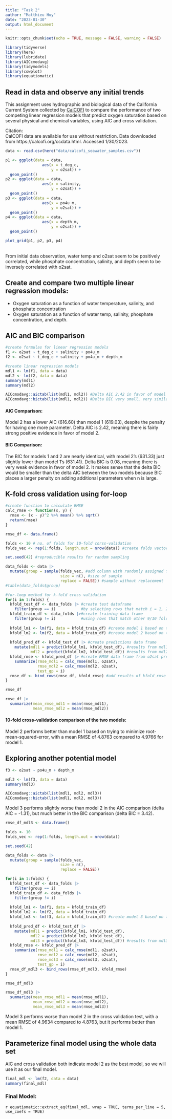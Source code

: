 ```yaml
---
title: "Task 2"
author: "Matthieu Huy"
date: "2023-01-30"
output: html_document
---
```


```r
knitr::opts_chunk$set(echo = TRUE, message = FALSE, warning = FALSE)

library(tidyverse)
library(here)
library(lubridate)
library(AICcmodavg)
library(tidymodels)
library(cowplot)
library(equatiomatic)
```

## Read in data and observe any initial trends

This assignment uses hydrographic and biological data of the California Current System collected by [CalCOFI](https://calcofi.org/ccdata.html) to compare the performance of two competing linear regression models that predict oxygen saturation based on several physical and chemical variables, using AIC and cross validation.

Citation:\
CalCOFI data are available for use without restriction. Data downloaded from https://calcofi.org/ccdata.html.  Accessed 1/30/2023.

```r
data <- read.csv(here("data/calcofi_seawater_samples.csv"))

p1 <- ggplot(data = data,
                aes(x = t_deg_c,
                    y = o2sat)) +
  geom_point()
p2 <- ggplot(data = data,
                aes(x = salinity,
                    y = o2sat)) +
  geom_point()
p3 <- ggplot(data = data,
                aes(x = po4u_m,
                    y = o2sat)) +
  geom_point()
p4 <- ggplot(data = data,
                aes(x = depth_m,
                    y = o2sat)) +
  geom_point()

plot_grid(p1, p2, p3, p4)
```
\
From initial data observation, water temp and o2sat seem to be positively correlated, while phosphate concentration, salinity, and depth seem to be inversely correlated with o2sat.\

## Create and compare two multiple linear regression models:\
- Oxygen saturation as a function of water temperature, salinity, and phosphate concentration\
- Oxygen saturation as a function of water temp, salinity, phosphate concentration, and depth.\

## AIC and BIC comparison

```r
#create formulas for linear regression models
f1 <- o2sat ~ t_deg_c + salinity + po4u_m 
f2 <- o2sat ~ t_deg_c + salinity + po4u_m + depth_m

#create linear regression models
mdl1 <- lm(f1, data = data)
mdl2 <- lm(f2, data = data)
summary(mdl1)
summary(mdl2)

AICcmodavg::aictab(list(mdl1, mdl2)) #Delta AIC 2.42 in favor of model 2
AICcmodavg::bictab(list(mdl1, mdl2)) #Delta BIC very small, very similar
```
#### AIC Comparison:\

Model 2 has a lower AIC (616.60) than model 1 (619.03), despite the penalty for having one more parameter. Delta AIC is 2.42, meaning there is fairly strong positive evidence in favor of model 2.

#### BIC Comparison:\

The BIC for models 1 and 2 are nearly identical, with model 2's (631.33) just slightly lower than model 1's (631.41). Delta BIC is 0.08, meaning there is very weak evidence in favor of model 2. It makes sense that the delta BIC would be smaller than the delta AIC between the two models because BIC places a larger penalty on adding additional parameters when n is large. 

## K-fold cross validation using for-loop

```r
#create function to calculate RMSE
calc_rmse <- function(x, y) {
  rmse <- (x - y)^2 %>% mean() %>% sqrt()
  return(rmse)
}

rmse_df <- data.frame()
```

```r
folds <- 10 # no. of folds for 10-fold corss-validation
folds_vec <- rep(1:folds, length.out = nrow(data)) #create folds vector

set.seed(42) #reproducible results for random sampling

data_folds <- data |>
  mutate(group = sample(folds_vec, #add column with randomly assigned fold numbers
                        size = n(), #size of sample 
                        replace = FALSE)) #sample without replacement
#table(data_folds$group)

#for-loop method for k-fold cross validation
for(i in 1:folds) {
  kfold_test_df <- data_folds |> #create test dataframe
    filter(group == i)           #by selecting rows that match i = 1, 2, 3... or 10
  kfold_train_df <- data_folds |>#create training data frame
    filter(group != i)           #using rows that match other 9/10 folds
  
  kfold_lm1 <- lm(f1, data = kfold_train_df) #create model 1 based on training df
  kfold_lm2 <- lm(f2, data = kfold_train_df) #create model 2 based on training df
  
  kfold_pred_df <- kfold_test_df |> #create predictions data frame
    mutate(mdl1 = predict(kfold_lm1, kfold_test_df), #results from mdl1 predicting on test df
           mdl2 = predict(kfold_lm2, kfold_test_df)) #results from mdl2 predicting on test df
  kfold_rmse <- kfold_pred_df |> #create RMSE data frame from o2sat predictions 
    summarize(rmse_mdl1 = calc_rmse(mdl1, o2sat),
              rmse_mdl2 = calc_rmse(mdl2, o2sat),
              test_gp = i)
  rmse_df <- bind_rows(rmse_df, kfold_rmse) #add results of kfold_rmse to empty rmse df
}

rmse_df 

rmse_df |>
  summarize(mean_rmse_mdl1 = mean(rmse_mdl1),
            mean_rmse_mdl2 = mean(rmse_mdl2))

```

#### 10-fold cross-validation comparison of the two models:\

Model 2 performs better than model 1 based on trying to minimize root-mean-squared-error, with a mean RMSE of 4.8763 compared to 4.9766 for model 1.

## Exploring another potential model

```r
f3 <- o2sat ~ po4u_m + depth_m

mdl3 <- lm(f3, data = data)
summary(mdl3)

AICcmodavg::aictab(list(mdl1, mdl2, mdl3)) 
AICcmodavg::bictab(list(mdl1, mdl2, mdl3)) 
```

Model 3 performs slightly worse than model 2 in the AIC comparison (delta AIC = -1.31), but much better in the BIC comparison (delta BIC = 3.42).

```r

rmse_df_mdl3 <- data.frame()

folds <- 10 
folds_vec <- rep(1:folds, length.out = nrow(data)) 

set.seed(42) 

data_folds <- data |>
  mutate(group = sample(folds_vec, 
                        size = n(), 
                        replace = FALSE)) 

for(i in 1:folds) {
  kfold_test_df <- data_folds |>
    filter(group == i)           
  kfold_train_df <- data_folds |>
    filter(group != i)           
  
  kfold_lm1 <- lm(f1, data = kfold_train_df) 
  kfold_lm2 <- lm(f2, data = kfold_train_df) 
  kfold_lm3 <- lm(f3, data = kfold_train_df) #create model 3 based on training df
  
  kfold_pred_df <- kfold_test_df |>
    mutate(mdl1 = predict(kfold_lm1, kfold_test_df), 
           mdl2 = predict(kfold_lm2, kfold_test_df),
           mdl3 = predict(kfold_lm3, kfold_test_df)) #results from mdl3 predicting on test df
  kfold_rmse <- kfold_pred_df |> 
    summarize(rmse_mdl1 = calc_rmse(mdl1, o2sat),
              rmse_mdl2 = calc_rmse(mdl2, o2sat),
              rmse_mdl3 = calc_rmse(mdl3, o2sat),
              test_gp = i)
  rmse_df_mdl3 <- bind_rows(rmse_df_mdl3, kfold_rmse)
}

rmse_df_mdl3 

rmse_df_mdl3 |>
  summarize(mean_rmse_mdl1 = mean(rmse_mdl1),
            mean_rmse_mdl2 = mean(rmse_mdl2),
            mean_rmse_mdl3 = mean(rmse_mdl3))
```

Model 3 performs  worse than model 2 in the cross validation test, with a mean RMSE of 4.9634 compared to 4.8763, but it performs better than model 1.

## Parameterize final model using the whole data set

AIC and cross validation both indicate model 2 as the best model, so we will use it as our final model.

```r
final_mdl <- lm(f2, data = data)
summary(final_mdl)
```

### Final Model:\

`r equatiomatic::extract_eq(final_mdl, wrap = TRUE, terms_per_line = 5, use_coefs = TRUE)`
